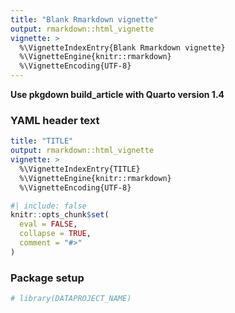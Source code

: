 ```yaml
---
title: "Blank Rmarkdown vignette"
output: rmarkdown::html_vignette
vignette: >
  %\VignetteIndexEntry{Blank Rmarkdown vignette}
  %\VignetteEngine{knitr::rmarkdown}
  %\VignetteEncoding{UTF-8}
---
```


**Use pkgdown build_article with Quarto version 1.4**

### YAML header text

``` yaml
title: "TITLE"
output: rmarkdown::html_vignette
vignette: >
  %\VignetteIndexEntry{TITLE}
  %\VignetteEngine{knitr::rmarkdown}
  %\VignetteEncoding{UTF-8}
```

```r
#| include: false
knitr::opts_chunk$set(
  eval = FALSE,
  collapse = TRUE,
  comment = "#>"
)
```

### Package setup

```r
# library(DATAPROJECT_NAME)
```
